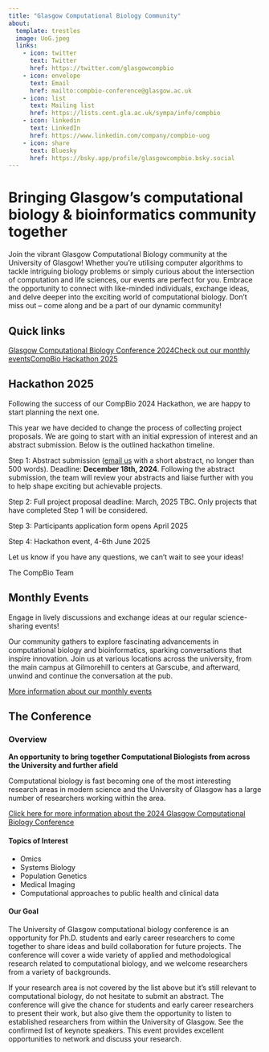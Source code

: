 ```yaml
---
title: "Glasgow Computational Biology Community"
about:
  template: trestles
  image: UoG.jpeg
  links:
    - icon: twitter
      text: Twitter
      href: https://twitter.com/glasgowcompbio
    - icon: envelope
      text: Email
      href: mailto:compbio-conference@glasgow.ac.uk
    - icon: list
      text: Mailing list
      href: https://lists.cent.gla.ac.uk/sympa/info/compbio
    - icon: linkedin
      text: LinkedIn
      href: https://www.linkedin.com/company/compbio-uog
    - icon: share
      text: Bluesky
      href: https://bsky.app/profile/glasgowcompbio.bsky.social
---
```


# Bringing Glasgow's computational biology & bioinformatics community together

Join the vibrant Glasgow Computational Biology community at the University of Glasgow! Whether you're utilising computer algorithms to tackle intriguing biology problems or simply curious about the intersection of computation and life sciences, our events are perfect for you. Embrace the opportunity to connect with like-minded individuals, exchange ideas, and delve deeper into the exciting world of computational biology. Don't miss out -- come along and be a part of our dynamic community!

## Quick links

[Glasgow Computational Biology Conference 2024](https://glasgow-compbio.github.io/conference/2024_conference/){.btn .btn-primary .btn role="button" data-toggle="tooltip" title="View details of our 2024 conference"}[Check out our monthly events](https://glasgow-compbio.github.io/events.html){.btn .btn-secondary .btn role="button" data-toggle="tooltip" title="View details of our monthly events"}[CompBio Hackathon 2025](https://glasgow-compbio.github.io/events/202506_Hackathon/){.btn .btn-info .btn role="button" data-toggle="tooltip" title="Hackthon 2025"}

## Hackathon 2025

Following the success of our CompBio 2024 Hackathon, we are happy to start planning the next one.

This year we have decided to change the process of collecting project proposals. We are going to start with an initial expression of interest and an abstract submission. Below is the outlined hackathon timeline.

Step 1: Abstract submission ([email us](mailto:compbio-conference@glasgow.ac.uk) with a short abstract, no longer than 500 words). Deadline: **December 18th, 2024**. Following the abstract submission, the team will review your abstracts and liaise further with you to help shape exciting but achievable projects.

Step 2: Full project proposal deadline: March, 2025 TBC. Only projects that have completed Step 1 will be considered.

Step 3: Participants application form opens April 2025

Step 4: Hackathon event, 4-6th June 2025

Let us know if you have any questions, we can't wait to see your ideas!

The CompBio Team

## Monthly Events

Engage in lively discussions and exchange ideas at our regular science-sharing events!

Our community gathers to explore fascinating advancements in computational biology and bioinformatics, sparking conversations that inspire innovation. Join us at various locations across the university, from the main campus at Gilmorehill to centers at Garscube, and afterward, unwind and continue the conversation at the pub.

[More information about our monthly events](https://glasgow-compbio.github.io/events.html){.btn .btn-secondary .btn role="button" data-toggle="tooltip" title="View details of our monthly events"}

## The Conference

### Overview

**An opportunity to bring together Computational Biologists from across the University and further afield**

Computational biology is fast becoming one of the most interesting research areas in modern science and the University of Glasgow has a large number of researchers working within the area.

[Click here for more information about the 2024 Glasgow Computational Biology Conference](https://glasgow-compbio.github.io/conference/2024_conference/){.btn .btn-secondary .btn role="button" data-toggle="tooltip" title="View details of our 2024 conference"}

#### Topics of Interest

-   Omics
-   Systems Biology
-   Population Genetics
-   Medical Imaging
-   Computational approaches to public health and clinical data

#### Our Goal

The University of Glasgow computational biology conference is an opportunity for Ph.D. students and early career researchers to come together to share ideas and build collaboration for future projects. The conference will cover a wide variety of applied and methodological research related to computational biology, and we welcome researchers from a variety of backgrounds.

If your research area is not covered by the list above but it's still relevant to computational biology, do not hesitate to submit an abstract. The conference will give the chance for students and early career researchers to present their work, but also give them the opportunity to listen to established researchers from within the University of Glasgow. See the confirmed list of keynote speakers. This event provides excellent opportunities to network and discuss your research.
